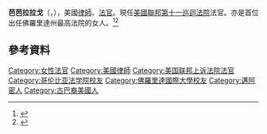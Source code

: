 '''芭芭拉拉戈'''（{{lang-en|Barbara Lagoa}}，{{bd|1967年|11月2日}}），美國[[律師|律師]]、[[法官|法官]]。現任[[美国联邦第十一巡回上诉法院|美國聯邦第十一巡迴法院]]法官。亦是首位出任佛羅里達州最高法院的女人。<ref>{{cite web|url=https://www.miamiherald.com/news/politics-government/article224069530.html|title=Miami's Barbara Lagoa is the next Florida Supreme Court justice|website=miamiherald|access-date=2020-09-21|archive-date=2020-12-04|archive-url=https://web.archive.org/web/20201204135927/https://www.miamiherald.com/news/politics-government/article224069530.html|dead-url=no}}</ref><ref>{{cite web|url=https://fedsoc.org/contributors/barbara-lagoa|title=Federalist Society Contributor: Barbara Lagoa|website=fedsoc.org|access-date=2020-09-21|archive-date=2021-04-26|archive-url=https://web.archive.org/web/20210426203601/https://fedsoc.org/contributors/barbara-lagoa|dead-url=no}}</ref>

== 參考資料 ==
{{Reflist}}

{{US-bio-stub}}

[[Category:女性法官|Category:女性法官]]
[[Category:美國律師|Category:美國律師]]
[[Category:美国联邦上诉法院法官|Category:美国联邦上诉法院法官]]
[[Category:哥伦比亚法学院校友|Category:哥伦比亚法学院校友]]
[[Category:佛羅里達國際大學校友|Category:佛羅里達國際大學校友]]
[[Category:邁阿密人|Category:邁阿密人]]
[[Category:古巴裔美國人|Category:古巴裔美國人]]